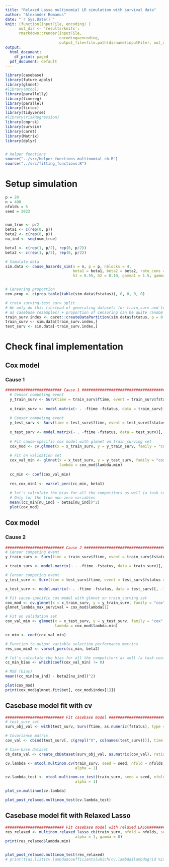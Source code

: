 ```yaml
---
title: "Relaxed Lasso multinomial LR simulation with survival data"
author: "Alexander Romanus"
date: "`r Sys.Date()`"
knit: (function(inputFile, encoding) { 
      out_dir <- 'results/knits';
      rmarkdown::render(inputFile,
                        encoding=encoding, 
                        output_file=file.path(dirname(inputFile), out_dir, paste(runif(1), 'relaxed_simulation_survival.html'))) })
output:
  html_document: 
    df_print: paged
  pdf_document: default
---
```


```r
library(casebase)
library(future.apply)
library(glmnet)
#library(mtool)
library(parallelly)
library(timereg)
library(parallel)
library(tictoc)
library(tidyverse)
#library(riskRegression)
library(cmprsk)
library(survsim)
library(caret)
library(Matrix)
library(dplyr)


# Helper functions 
source("../src/helper_functions_multinomial_cb.R")
source("../src/fitting_functions.R")
```


# Setup simulation
``` r
p = 20
n = 400
nfolds = 5
seed = 2023


num_true <- p/2
beta1 <- c(rep(0, p))
beta2 <- c(rep(0, p))
nu_ind <- seq(num_true)

beta1 <- c(rep(1, p/2), rep(0, p/2))
beta2 <- c(rep(1, p/2), rep(0, p/2))

# Simulate data
sim.data <- cause_hazards_sim(n = n, p = p, nblocks = 4, 
                              beta1 = beta1, beta2 = beta2, rate_cens = 0.25, 
                              h1 = 0.55, h2 = 0.10, gamma1 = 1.5, gamma2 = 1.5)


# Censoring proportion
cen.prop <- c(prop.table(table(sim.data$fstatus)), 0, 0, 0, 0)

# train_surving-test_surv split 
# We only do this (instead of generating datasets for train_surv and test_surv like Anthony mentioned because it is faster computationally 
# as casebase resamples) + proportion of censoring can be quite random in each run of the simulation so we want to maintain the same in validation and test_surv set
train_surv.index <- caret::createDataPartition(sim.data$fstatus, p = 0.75, list = FALSE)
train_surv <- sim.data[train_surv.index,]
test_surv <- sim.data[-train_surv.index,]
```


# Check final implementation

## Cox model
### Cause 1
``` r
######################### Cause-1 #########################################
  # Censor competing event
  y_train_surv <- Surv(time = train_surv$ftime, event = train_surv$fstatus == 1)
  
  x_train_surv <- model.matrix(~ . -ftime -fstatus, data = train_surv)[, -1] 
  
  # Censor competing event
  y_test_surv <- Surv(time = test_surv$ftime, event = test_surv$fstatus == 1)
  
  x_test_surv <- model.matrix(~ . -ftime -fstatus, data = test_surv)[, -1] 
  
  # Fit cause-specific cox model with glmnet on train_surving set 
  cox_mod <- cv.glmnet(x = x_train_surv, y = y_train_surv, family = "cox", alpha = 1, folds = nfolds)
  
  # Fit on validation set 
  cox_val_min <- glmnet(x = x_test_surv, y = y_test_surv, family = "cox", alpha = 1, 
                        lambda = cox_mod$lambda.min)
  
  cc_min <- coef(cox_val_min)
  
  res_cox_min1 <- varsel_perc(cc_min, beta1)
  
  # let's calculate the bias for all the competitors as well (a task could be turning this one line into a function as well)
  # Only for the true non-zero variables
  mean((cc_min[nu_ind] - beta1[nu_ind])^2)
  plot(cox_mod)
```

## Cox model
### Cause 2        
``` r
########################## Cause 2 #####################################
# Censor competing event
y_train_surv <- Surv(time = train_surv$ftime, event = train_surv$fstatus == 2)

x_train_surv <- model.matrix(~ . -ftime -fstatus, data = train_surv)[, -1] 

# Censor competing event
y_test_surv <- Surv(time = test_surv$ftime, event = test_surv$fstatus == 2)

x_test_surv <- model.matrix(~ . -ftime -fstatus, data = test_surv)[, -1] 

# Fit cause-specific cox model with glmnet on train_surving set
cox_mod <- cv.glmnet(x = x_train_surv, y = y_train_surv, family = "cox", alpha = 1, folds = nfolds)
glmnet_lambda_max_survival = cox_mod$lambda[1]

# Fit on validation set 
cox_val_min <- glmnet(x = x_test_surv, y = y_test_surv, family = "cox", alpha = 1, 
                      lambda = cox_mod$lambda.min)

cc_min <- coef(cox_val_min)

# Function to output variable selection performance metrics
res_cox_min2 <- varsel_perc(cc_min, beta2)

# let's calculate the bias for all the competitors as well (a task could be turning this one line into a function as well)
cc_min_bias <- which(coef(cox_val_min) != 0)

# MSE (bias)
mean((cc_min[nu_ind] - beta2[nu_ind])^2)

plot(cox_mod)
print(cox_mod$glmnet.fit$bet[, cox_mod$index[1]])
```

## Casebase model fit with cv

``` r
########################## Fit casebase model #################################
# test_surv set 
surv_obj_val <- with(test_surv, Surv(ftime, as.numeric(fstatus), type = "mstate"))

# Covariance matrix
cov_val <- cbind(test_surv[, c(grepl("X", colnames(test_surv)))], time = log(test_surv$ftime))

# Case-base dataset
cb_data_val <- create_cbDataset(surv_obj_val, as.matrix(cov_val), ratio = 10)

cv.lambda <- mtool.multinom.cv(train_surv, seed = seed, nfold = nfolds, epsilon = .001,
                               alpha = 1)

cv.lambda_test <- mtool.multinom.cv_test(train_surv, seed = seed, nfold = nfolds, epsilon = .001,
                               alpha = 1)

plot_cv.multinom(cv.lambda)

plot_post_relaxed.multinom_test(cv.lambda_test)
```


## Casebase model fit with Relaxed Lasso
``` r
########################## Fit casebase model with relaxed LASSO#################################
res_relaxed <- multinom.relaxed_lasso_cb(train_surv, nfold = nfolds, seed = seed, epsilon = .001,
                               alpha = 1, gamma = 0)
print(res_relaxed$lambda.min)


plot_post_relaxed.multinom_test(res_relaxed)
# print(t(as.list(cv.lambda$coefficients[which(cv.lambda$lambdagrid %in% cv.lambda$lambda.min), -1])))
```

